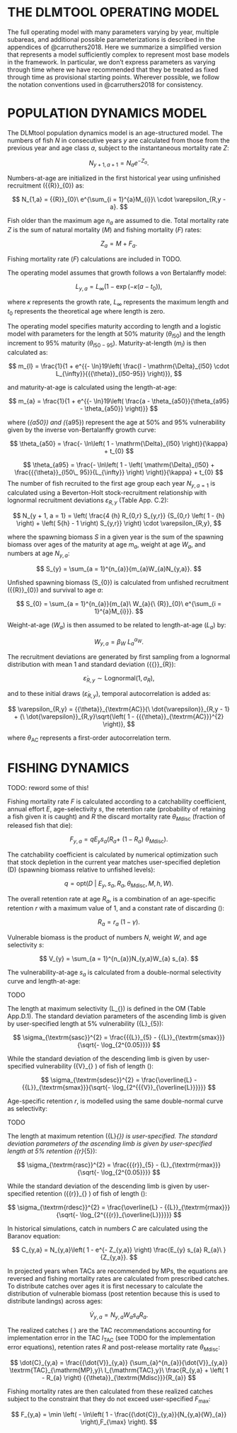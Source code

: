 # THE DLMTOOL OPERATING MODEL

<!-- *A summary of the important features of the DLMtool operating model* -->

<!-- *Draw on appendix of DLMtool paper but simplified to have one region* -->

<!-- *Not too many details; reference the paper* -->

The full operating model with many parameters varying by year, multiple subareas, and additional possible parameterizations is described in the appendices of @carruthers2018. Here we summarize a simplified version that represents a model sufficiently complex to represent most base models in the framework. In particular, we don't express parameters as varying through time where we have recommended that they be treated as fixed through time as provisional starting points. Wherever possible, we follow the notation conventions used in @carruthers2018 for consistency.

# POPULATION DYNAMICS MODEL

<!-- Last historical year, the ``current'' year is denoted by $c$. -->

The DLMtool population dynamics model is an age-structured model. The numbers of fish $N$ in consecutive years $y$ are
calculated from those from the previous year and age class $a$,
subject to the instantaneous mortality rate $Z$:

$$
N_{y + 1,a + 1} = N_{a}e^{- Z_{a}} . 
$$

Numbers-at-age are initialized in the first historical year using unfinished recruitment \({{R}}_{0}\) as:

$$
N_{1,a} = {{R}}_{0}\ e^{\sum_{i = 1}^{a}M_{i}}\ \cdot \varepsilon_{R,y - a}.
$$

Fish older than the maximum age $n_a$ are assumed to die. Total mortality rate $Z$ is the sum of natural mortality ($M$) and fishing mortality ($F$) rates:

$$
Z_{a} = M + F_{a}.
$$

Fishing mortality rate ($F$) calculations are included in TODO.

The operating model assumes that growth follows a von Bertalanffy model:

$$
L_{y,a} = L_{\infty}\left( 1 - \exp( - \kappa(a - t_{0} \right)),
$$

where ${\kappa}$ represents the growth rate, $L_{\infty}$ represents the maximum length and $t_0$ represents the theoretical age where length is zero.

The operating model specifies maturity according to length
and a logistic model with parameters for the length at 50% maturity ($\theta_{l50}$) and the length increment to 95% maturity ($\theta_{l50-95}$). Maturity-at-length ($m_l$) is then calculated as:

$$
m_{l} = \frac{1}{1 + e^{{- \ln}19\left( \frac{l - \mathrm{\Delta}_{l50} \cdot L_{\infty}}{{{\theta}}_{l50-95}} \right)}},
$$

and maturity-at-age is calculated using the length-at-age:

$$
m_{a} = \frac{1}{1 + e^{{- \ln}19\left( \frac{a - \theta_{a50}}{\theta_{a95} - \theta_{a50}} \right)}}
$$

where \(\theta_{a50}\) and \(\theta_{a95}\) represent the age at 50% and 95% vulnerability given by the inverse von-Bertalanffy growth curve:

$$
\theta_{a50} = \frac{- \ln\left( 1 - \mathrm{\Delta}_{l50} \right)}{\kappa} + t_{0}
$$

$$
\theta_{a95} = \frac{- \ln\left( 1 - \left( \mathrm{\Delta}_{l50} + \frac{{{\theta}}_{l50\_ 95}}{L_{\infty}} \right) \right)}{\kappa} + t_{0}
$$
The number of fish recruited to the first age group each year $N_{y,a=1}$
is calculated using a Beverton-Holt stock-recruitment relationship with
lognormal recruitment deviations $\varepsilon_{R,y}$ (Table App.
C.2):

$$
N_{y + 1, a = 1} = \left( \frac{4 {h} R_{0,r} S_{y,r}} {S_{0,r}  \left( 1 - {h} \right) + \left( 5{h} - 1 \right) S_{y,r}} \right) \cdot \varepsilon_{R,y},
$$

where the spawning biomass $S$ in a given year is the
sum of the spawning biomass over ages of the maturity at age $m_a$, weight at age
$W_a$, and numbers at age $N_{y,a}$:

$$
S_{y} = \sum_{a = 1}^{n_{a}}{m_{a}W_{a}N_{y,a}}.
$$

Unfished spawning biomass
\(S_{0}\) is calculated from unfished recruitment
\({{R}}_{0}\) and survival to age $a$:

$$
S_{0} = \sum_{a = 1}^{n_{a}}{m_{a}\ W_{a}{\ {R}}_{0}\ e^{\sum_{i = 1}^{a}M_{i}}}.
$$

Weight-at-age ($W_a$) is then assumed to be related to length-at-age ($L_a$) by:

$$
W_{y,a} = \beta_{W}\ {L_{a}}^{\alpha_{W}}.
$$

The recruitment deviations are generated by first sampling from a lognormal distribution with mean $1$ and standard deviation \({{\sigma}}_{R}\):

$$
{\dot{\varepsilon}}_{R,y}\sim \mathrm{Lognormal}\left( 1,{{\sigma}}_{R} \right),
$$

and to these initial draws ($\dot{\varepsilon}_{R,y}$), temporal autocorrelation is added as:

$$
\varepsilon_{R,y} = {{\theta}}_{\textrm{AC}}{\ \dot{\varepsilon}}_{R,y - 1} + {\ \dot{\varepsilon}}_{R,y}\sqrt{\left( 1 - {{{\theta}}_{\textrm{AC}}}^{2} \right)},
$$

where $\theta_{\mathrm{AC}}$ represents a first-order autocorrelation term.

# FISHING DYNAMICS

TODO: reword some of this!

Fishing mortality rate $F$ is calculated according to a catchability coefficient, annual effort $E$, age-selectivity $s$, the retention rate (probability of retaining a fish given it is caught) and $R$ the discard mortality rate $\theta_{M \textrm{disc}}$ (fraction of released fish that die):

$$
F_{y,a} = q E_y  s_{a} \left( R_{a} + \ \left( 1 - R_{a} \right)\ {\theta}_{M \textrm{disc}} \right).
$$

The catchability coefficient is calculated by numerical optimization such that stock depletion in the current year matches user-specified depletion \(D\) (spawning biomass relative to unfished levels):

$$
q = \textrm{opt}\left( D\ \vert \ E_{y}, s_{a}, R_{a}, {\theta}_{M \textrm{disc}}, M, {h}, W \right).
$$

The overall retention rate at age $R_a$, is a combination of an age-specific retention $r$ with a maximum value of $1$, and a constant rate of discarding \(\gamma\):

$$
R_{a} = r_{a}\ (1 - \gamma).
$$

Vulnerable biomass is the product of numbers $N$, weight $W$, and age selectivity $s$:

$$
V_{y} = \sum_{a = 1}^{n_{a}}N_{y,a}W_{a} s_{a}.
$$

The vulnerability-at-age $s_{a}$ is calculated from a double-normal selectivity curve and length-at-age:

TODO

<!-- s_{y,a} = \left\{ \begin{matrix} -->
<!-- 2^{- \ \frac{{(L_{y,a} - {\widetilde{L}}_{\textrm{smax}})}^{2}}{\sigma_{\textrm{sasc}}^{2}}} & L_{y,a} \leq {\widetilde{L}}_{\textrm{smax}} \\ -->
<!-- 2^{- \ \frac{{(L_{y,a} - {\widetilde{L}}_{\textrm{smax}})}^{2}}{\sigma_{\textrm{sdesc}}^{2}}} & L_{y,a} > {\widetilde{L}}_{\textrm{smax}} \\ -->
<!-- \end{matrix} \right -->

The length at maximum selectivity \(L_{\textrm{smax}}\) is
defined in the OM (Table App.D.1). The standard deviation parameters of the
ascending limb is given by user-specified length at 5%
vulnerability \({L}_{5}\):

$$
\sigma_{\textrm{sasc}}^{2} = \frac{{{L}}_{5} - {{L}}_{\textrm{smax}}}{\sqrt{- \log_{2^{0.05}}}}
$$

While the standard deviation of the descending limb is given by user-specified vulnerability \({V}_{\overline{L}} \) of fish of
length \(\overline{L}\):

$$
\sigma_{\textrm{sdesc}}^{2} = \frac{\overline{L} - {{L}}_{\textrm{smax}}}{\sqrt{- \log_{2^{{{V}}_{\overline{L}}}}}}
$$

Age-specific retention $r$, is modelled using the same double-normal curve as selectivity:

TODO
<!-- \(r_{y,a} = \left\{ \begin{matrix} -->
<!-- 2^{- \ \frac{{(L_{y,a} - {\widetilde{L}}_{\textrm{rmax}})}^{2}}{\sigma_{\textrm{rasc}}^{2}}} & L_{y,a} \leq {\widetilde{L}}_{\textrm{rmax}} \\ -->
<!-- 2^{- \ \frac{{(L_{y,a} - {\widetilde{L}}_{\textrm{rmax}})}^{2}}{\sigma_{\textrm{rdesc}}^{2}}} & L_{y,a} > {\widetilde{L}}_{\textrm{rmax}} \\ -->
<!-- \end{matrix} \right.\ \) -->


The length at maximum retention \({L}_{\textrm{rmax}}\) is
user-specified. The standard deviation parameters of the
ascending limb is given by user-specified length at 5% retention
\({r}_{5}\):

$$
\sigma_{\textrm{rasc}}^{2} = \frac{{{r}}_{5} - {L}_{\textrm{rmax}}}{\sqrt{- \log_{2^{0.05}}}}
$$

While the standard deviation of the descending limb is given by
user-specified retention \({{r}}_{\overline{L}} \) of fish of
length \(\overline{L}\):

$$
\sigma_{\textrm{rdesc}}^{2} = \frac{\overline{L} - {{L}}_{\textrm{rmax}}}{\sqrt{- \log_{2^{{{r}}_{\overline{L}}}}}}
$$

In historical simulations, catch in numbers $C$ are calculated
using the Baranov equation:

$$
C_{y,a} = N_{y,a}\left( 1 - e^{- Z_{y,a}} \right) \frac{E_{y} s_{a} R_{a}\ }{Z_{y,a}}.
$$

In projected years when TACs are recommended by MPs, the equations are reversed and fishing mortality rates are calculated from prescribed catches. To distribute catches over ages it is first necessary to calculate the distribution of vulnerable biomass (post retention because this is used to distribute landings) across ages:

$$
{\dot{V}}_{y,a} = N_{y,a} W_{a} s_{a} R_{a}.
$$

The realized catches \(\dot{C}\ \) are the TAC recommendations accounting
for implementation error in the TAC $I_\textrm{TAC}$ (see TODO for the implementation error equations), retention rates $R$ and post-release mortality rate $\theta_{M{\textrm{disc}}}$:

$$
\dot{C}_{y,a} = \frac{{\dot{V}}_{y,a}} {\sum_{a}^{n_{a}}{\dot{V}}_{y,a}}
\textrm{TAC}_{\mathrm{MP},y}\ I_{\mathrm{TAC},y}\
\frac{R_{y,a} + \left( 1 - R_{a} \right)
{{\theta}}_{\textrm{Mdisc}}}{R_{a}}
$$

Fishing mortality rates are then calculated from these realized catches
subject to the constraint that they do not exceed user-specified
${F_\textrm{max}}$:

$$
F_{y,a} = \min \left( - \ln\left( 1 - \frac{{\dot{C}}_{y,a}}{N_{y,a}{W}_{a}} \right),F_{\max} \right).
$$
